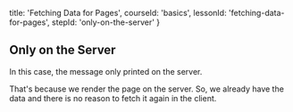 
  title: 'Fetching Data for Pages',
  courseId: 'basics',
  lessonId: 'fetching-data-for-pages',
  stepId: 'only-on-the-server'
}

## Only on the Server

In this case, the message only printed on the server.

That's because we render the page on the server.
So, we already have the data and there is no reason to fetch it again in the client.

